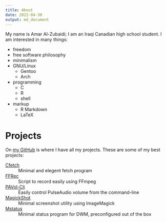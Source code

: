 ```yaml
---
title: About
date: 2022-04-30
output: md_document
---
```


My name is Amar Al-Zubaidi; I am an Iraqi Canadian high school student.
I am interested in many things:

- freedom
- free software philosophy
- minimalism
- GNU/Linux
  - Gentoo
  - Arch
- programming
  - C
  - R
  - shell
- markup
  - R Markdown
  - LaTeX

# Projects
On [my GitHub](https://github.com/amarakon) is where I have all my projects.
These are some of my best projects:

[Cfetch](https://github.com/amarakon/cfetch)
: Minimal and elegent fetch program

[FFRec](https://github.com/amarakon/ffrec)
: Script to record easily using FFmpeg

[PAVol-Cli](https://github.com/amarakon/pavol-cli)
: Easily control PulseAudio volume from the command-line

[MagickShot](https://github.com/amarakon/magickshot)
: Minimal screenshot utility using ImageMagick

[Mstatus](https://github.com/amarakon/mstatus)
: Minimal status program for DWM, preconfigured out of the box 
